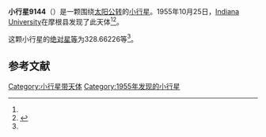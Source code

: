 {{Infobox planet
| bgcolour = #FFFFC0
| name = 9144 Hollisjohnson
| symbol = 
| image = 
| caption = 
| discovery = yes
| discovery_ref = 
| discoverer = [[Indiana_University|Indiana University]]
| discovery_site = [[摩根县|摩根县]] 
| discovered = 1955年10月25日
| designations = yes
| mp_name = 
| named_after = 
| alt_names = 1955 UN1/ 1955 UP1 / 1973 SV3 / 1991 RH8
| mp_category = [[主带小行星|主带小行星]]
| orbit_ref = <ref name="a">[http://ssd.jpl.nasa.gov/sbdb.cgi?sstr=9144 9144 Hollisjohnson] {{Wayback|url=http://ssd.jpl.nasa.gov/sbdb.cgi?sstr=9144 |date=20201124034546 }}，小行星數據庫瀏覽器（JPL Small-Body Database Browser）－[[美国国家航空航天局|美国国家航空航天局]]喷气推进实验室</ref>
| epoch = 2456400.5 (2013年4月18日更新)
| aphelion = {{convert|2.9686667|AU|km|3|abbr=on|lk=out}}
| perihelion = {{convert|1.7361721|AU|km|3|abbr=on}}
| semimajor = {{convert|2.3524194|AU|km|3|abbr=on}}
| eccentricity = 0.2619632
| period = 1317.863857 [[日|日]]<br />3.61[[儒略年|儒略年]]
| avg_speed = 
| inclination = 10.85556
| asc_node = 20.91142
| mean_anomaly = 
| arg_peri = 328.66226
| satellites = 
| physical_characteristics = yes
| dimensions = 
| mass = 
| density = 
| surface_grav = 
| escape_velocity = 
| sidereal_day = 
| axial_tilt = 
| pole_ecliptic_lat = 
| pole_ecliptic_lon = 
| albedo = 
| temperatures= 
| temp_name1 = 
| mean_temp_1 = 
| max_temp_1 = 
| temp_name2 = 
| max_temp_2 = 
| spectral_type = 
| abs_magnitude = 328.66226
}}

'''小行星9144'''（{{lang-en|9144 Hollisjohnson}}）是一颗围绕[[太阳|太阳]][[公转|公转]]的[[小行星|小行星]]。1955年10月25日，[[Indiana_University|Indiana University]]在摩根县发现了此天体<ref name="a" /><ref>{{cite news|title=小行星列表|url=http://cfa-www.harvard.edu/iau/lists/NumberedMPs.txt|accessdate=2013-07-08|newspaper=哈佛大学|archive-date=2008-05-17|archive-url=https://web.archive.org/web/20080517010638/http://cfa-www.harvard.edu/iau/lists/NumberedMPs.txt|dead-url=no}}</ref>。

这颗小行星的[[绝对星等|绝对星等]]为328.66226等<ref name="a" />。

==参考文献==
{{reflist}}
{{Minor Planet Number|[[小行星9143|小行星9143]]|[[小行星9145|小行星9145]]}}

{{小天体}}

[[Category:小行星带天体|Category:小行星带天体]]
[[Category:1955年发现的小行星|Category:1955年发现的小行星]]

{{asteroid-stub}}